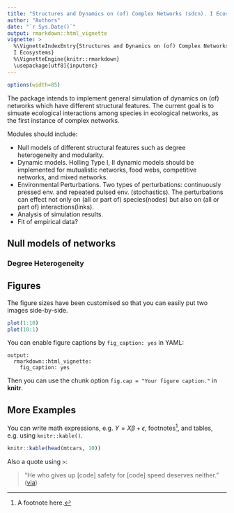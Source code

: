 ```yaml
---
title: "Structures and Dynamics on (of) Complex Networks (sdcn). I Ecosystems"
author: "Authors"
date: "`r Sys.Date()`"
output: rmarkdown::html_vignette
vignette: >
  %\VignetteIndexEntry{Structures and Dynamics on (of) Complex Networks (sdcn).
  I Ecosystems}
  %\VignetteEngine{knitr::rmarkdown}
  \usepackage[utf8]{inputenc}
---
```


```r
options(width=85)
```

The package intends to implement general simulation of dynamics on (of) networks
which have different structural features. The current goal is to simuate ecological interactions among species in ecological networks, as the first instance of complex networks.

Modules should include:

* Null models of different structural features such as degree heterogeneity and modularity.
* Dynamic models. Holling Type I, II dynamic models should be implemented for mutualistic networks, food webs, competitive networks, and mixed networks.
* Environmental Perturbations. Two types of perturbations: continuously pressed env. and repeated pulsed env. (stochastics). The perturbations can effect not only on (all or part of) species(nodes) but also on (all or part of) interactions(links).
* Analysis of simulation results. 
* Fit of empirical data?

## Null models of networks

### Degree Heterogeneity


## Figures

The figure sizes have been customised so that you can easily put two images side-by-side. 

```r
plot(1:10)
plot(10:1)
```

You can enable figure captions by `fig_caption: yes` in YAML:

    output:
      rmarkdown::html_vignette:
        fig_caption: yes

Then you can use the chunk option `fig.cap = "Your figure caption."` in **knitr**.

## More Examples

You can write math expressions, e.g. $Y = X\beta + \epsilon$, footnotes^[A footnote here.], and tables, e.g. using `knitr::kable()`.

```r
knitr::kable(head(mtcars, 10))
```

Also a quote using `>`:

> "He who gives up [code] safety for [code] speed deserves neither."
([via](https://twitter.com/hadleywickham/status/504368538874703872))
